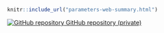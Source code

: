 <div class="parameters-page">
```r
knitr::include_url("parameters-web-summary.html")
```
</div>
<!-- Supplemental information: [html]() -->

<!-- Preprint: [download]() -->

<p>
  <a href="https://github.com/CEIDatUGA/ncov-parameters">
    <img src="images/GitHub-Mark-32px.png" alt="GitHub repository"/>
    GitHub repository (private)
  </a>
</p>
